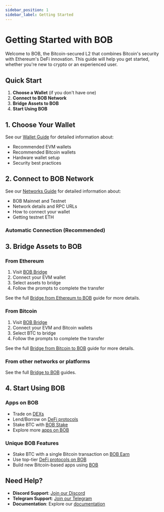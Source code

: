 ```yaml
---
sidebar_position: 1
sidebar_label: Getting Started
---
```



# Getting Started with BOB

Welcome to BOB, the Bitcoin-secured L2 that combines Bitcoin's security with Ethereum's DeFi innovation. This guide will help you get started, whether you're new to crypto or an experienced user.

## Quick Start

1. **Choose a Wallet** (if you don't have one)
2. **Connect to BOB Network**
3. **Bridge Assets to BOB**
4. **Start Using BOB**

## 1. Choose Your Wallet

See our [Wallet Guide](/learn/user-guides/getting-started/wallet-guide/) for detailed information about:
- Recommended EVM wallets
- Recommended Bitcoin wallets
- Hardware wallet setup
- Security best practices

## 2. Connect to BOB Network

See our [Networks Guide](/learn/user-guides/getting-started/networks) for detailed information about:
- BOB Mainnet and Testnet
- Network details and RPC URLs
- How to connect your wallet
- Getting testnet ETH

### Automatic Connection (Recommended)

<AddToWallet />

## 3. Bridge Assets to BOB

### From Ethereum

1. Visit [BOB Bridge](https://app.gobob.xyz/en?network=ethereum)
2. Connect your EVM wallet
3. Select assets to bridge
4. Follow the prompts to complete the transfer

See the full [Bridge from Ethereum to BOB](/learn/user-guides/onboard-to-bob/ethereum-bridge) guide for more details.

### From Bitcoin

1. Visit [BOB Bridge](https://app.gobob.xyz/en?network=bitcoin)
2. Connect your EVM and Bitcoin wallets
3. Select BTC to bridge
4. Follow the prompts to complete the transfer

See the full [Bridge from Bitcoin to BOB](/learn/user-guides/onboard-to-bob/bob-gateway) guide for more details.

### From other networks or platforms

See the full [Bridge to BOB](/learn/user-guides/onboard-to-bob) guides.

## 4. Start Using BOB

### Apps on BOB

- Trade on [DEXs](https://app.gobob.xyz/en/apps?category=DEX)
- Lend/Borrow on [DeFi protocols](https://app.gobob.xyz/en/apps?category=Lending+%26+Borrowing)
- Stake BTC with [BOB Stake](https://app.gobob.xyz/earn)
- Explore more [apps on BOB](https://app.gobob.xyz/en/apps)

### Unique BOB Features

- Stake BTC with a single Bitcoin transaction on [BOB Earn](https://app.gobob.xyz/earn)
- Use top-tier [DeFi protocols on BOB](https://app.gobob.xyz/en/apps?category=DeFi)
- Build new Bitcoin-based apps using [BOB](/learn/builder-guides/hello-bitcoin/)

## Need Help?

- **Discord Support**: [Join our Discord](https://discord.gg/gobob)
- **Telegram Support**: [Join our Telegram](https://t.me/+CyIcLW2nfaFlNDc1)
- **Documentation**: Explore our [documentation](/)